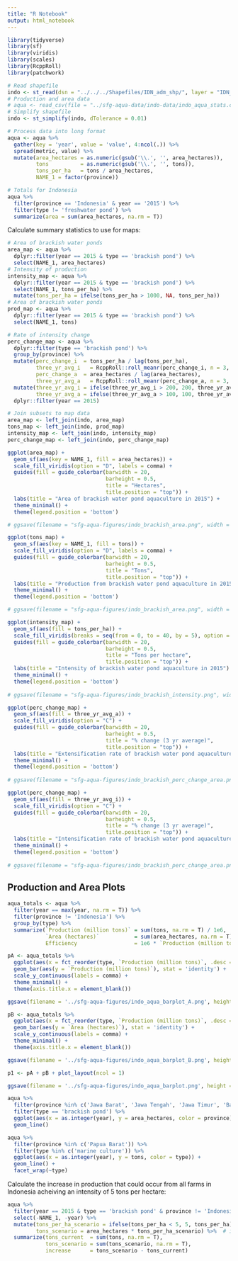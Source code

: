 ```yaml
---
title: "R Notebook"
output: html_notebook
---
```


```r
library(tidyverse)
library(sf)
library(viridis)
library(scales)
library(RcppRoll)
library(patchwork)

# Read shapefile
indo <- st_read(dsn = "../../../Shapefiles/IDN_adm_shp/", layer = "IDN_adm1")
# Production and area data
# aqua <- read_csv(file = "../sfg-aqua-data/indo-data/indo_aqua_stats.csv", na = c("-"))
# Simplify shapefile
indo <- st_simplify(indo, dTolerance = 0.01)
```


```r
# Process data into long format
aqua <- aqua %>% 
  gather(key = 'year', value = 'value', 4:ncol(.)) %>% 
  spread(metric, value) %>% 
  mutate(area_hectares = as.numeric(gsub('\\.', '', area_hectares)),
         tons          = as.numeric(gsub('\\.', '', tons)),
         tons_per_ha   = tons / area_hectares,
         NAME_1 = factor(province))

# Totals for Indonesia
aqua %>% 
  filter(province == 'Indonesia' & year == '2015') %>% 
  filter(type != 'freshwater pond') %>% 
  summarize(area = sum(area_hectares, na.rm = T))
```

Calculate summary statistics to use for maps:

```r
# Area of brackish water ponds
area_map <- aqua %>% 
  dplyr::filter(year == 2015 & type == 'brackish pond') %>% 
  select(NAME_1, area_hectares) 
# Intensity of production
intensity_map <- aqua %>% 
  dplyr::filter(year == 2015 & type == 'brackish pond') %>% 
  select(NAME_1, tons_per_ha) %>% 
  mutate(tons_per_ha = ifelse(tons_per_ha > 1000, NA, tons_per_ha))
# Area of brackish water ponds
prod_map <- aqua %>% 
  dplyr::filter(year == 2015 & type == 'brackish pond') %>% 
  select(NAME_1, tons)

# Rate of intensity change
perc_change_map <- aqua %>% 
  dplyr::filter(type == 'brackish pond') %>% 
  group_by(province) %>% 
  mutate(perc_change_i  = tons_per_ha / lag(tons_per_ha),
         three_yr_avg_i   = RcppRoll::roll_meanr(perc_change_i, n = 3, na.rm = T),
         perc_change_a  = area_hectares / lag(area_hectares),
         three_yr_avg_a   = RcppRoll::roll_meanr(perc_change_a, n = 3, na.rm = T)) %>% 
  mutate(three_yr_avg_i = ifelse(three_yr_avg_i > 200, 200, three_yr_avg_i),
         three_yr_avg_a = ifelse(three_yr_avg_a > 100, 100, three_yr_avg_a)) %>% 
  dplyr::filter(year == 2015)

# Join subsets to map data
area_map <- left_join(indo, area_map)
tons_map <- left_join(indo, prod_map)
intensity_map <- left_join(indo, intensity_map)
perc_change_map <- left_join(indo, perc_change_map)
```

```r
ggplot(area_map) +
  geom_sf(aes(key = NAME_1, fill = area_hectares)) +
  scale_fill_viridis(option = "D", labels = comma) +
  guides(fill = guide_colorbar(barwidth = 20,
                               barheight = 0.5,
                               title = "Hectares",
                               title.position = "top")) +
  labs(title = "Area of brackish water pond aquaculture in 2015") +
  theme_minimal() +
  theme(legend.position = 'bottom')

# ggsave(filename = "sfg-aqua-figures/indo_brackish_area.png", width = 8, height = 6)
```

```r
ggplot(tons_map) +
  geom_sf(aes(key = NAME_1, fill = tons)) +
  scale_fill_viridis(option = "D", labels = comma) +
  guides(fill = guide_colorbar(barwidth = 20,
                               barheight = 0.5,
                               title = "Tons",
                               title.position = "top")) +
  labs(title = "Production from brackish water pond aquaculture in 2015") +
  theme_minimal() +
  theme(legend.position = 'bottom')

# ggsave(filename = "sfg-aqua-figures/indo_brackish_area.png", width = 8, height = 6)
```

```r
ggplot(intensity_map) +
  geom_sf(aes(fill = tons_per_ha)) +
  scale_fill_viridis(breaks = seq(from = 0, to = 40, by = 5), option = "D") +
  guides(fill = guide_colorbar(barwidth = 20,
                               barheight = 0.5,
                               title = "Tons per hectare",
                               title.position = "top")) +
  labs(title = "Intensity of brackish water pond aquaculture in 2015") +
  theme_minimal() +
  theme(legend.position = 'bottom')
  
# ggsave(filename = "sfg-aqua-figures/indo_brackish_intensity.png", width = 8, height = 6)
```

```r
ggplot(perc_change_map) +
  geom_sf(aes(fill = three_yr_avg_a)) +
  scale_fill_viridis(option = "C") +
  guides(fill = guide_colorbar(barwidth = 20,
                               barheight = 0.5,
                               title = "% change (3 yr average)",
                               title.position = "top")) +
  labs(title = "Extensification rate of brackish water pond aquaculture") +
  theme_minimal() +
  theme(legend.position = 'bottom')
  
# ggsave(filename = "sfg-aqua-figures/indo_brackish_perc_change_area.png", width = 8, height = 6)
```

```r
ggplot(perc_change_map) +
  geom_sf(aes(fill = three_yr_avg_i)) +
  scale_fill_viridis(option = "C") +
  guides(fill = guide_colorbar(barwidth = 20,
                               barheight = 0.5,
                               title = "% change (3 yr average)",
                               title.position = "top")) +
  labs(title = "Intensification rate of brackish water pond aquaculture") +
  theme_minimal() +
  theme(legend.position = 'bottom')
  
# ggsave(filename = "sfg-aqua-figures/indo_brackish_perc_change_area.png", width = 8, height = 6)
```

## Production and Area Plots

```r
aqua_totals <- aqua %>% 
  filter(year == max(year, na.rm = T)) %>%
  filter(province != 'Indonesia') %>% 
  group_by(type) %>% 
  summarize(`Production (million tons)` = sum(tons, na.rm = T) / 1e6,
            `Area (hectares)`           = sum(area_hectares, na.rm = T),
            Efficiency                  = 1e6 * `Production (million tons)` / `Area (hectares)`)

pA <- aqua_totals %>% 
  ggplot(aes(x = fct_reorder(type, `Production (million tons)`, .desc = T))) +
  geom_bar(aes(y = `Production (million tons)`), stat = 'identity') +
  scale_y_continuous(labels = comma) +
  theme_minimal() +
  theme(axis.title.x = element_blank())

ggsave(filename = '../sfg-aqua-figures/indo_aqua_barplot_A.png', height = 2.5, width = 7)

pB <- aqua_totals %>% 
  ggplot(aes(x = fct_reorder(type, `Production (million tons)`, .desc = T))) +
  geom_bar(aes(y = `Area (hectares)`), stat = 'identity') +
  scale_y_continuous(labels = comma) +
  theme_minimal() +
  theme(axis.title.x = element_blank())

ggsave(filename = '../sfg-aqua-figures/indo_aqua_barplot_B.png', height = 2.5, width = 7)

p1 <- pA + pB + plot_layout(ncol = 1)

ggsave(filename = '../sfg-aqua-figures/indo_aqua_barplot.png', height = 4, width = 7)
```


```r
aqua %>% 
  filter(province %in% c('Jawa Barat', 'Jawa Tengah', 'Jawa Timur', 'Banten')) %>% 
  filter(type == 'brackish pond') %>% 
  ggplot(aes(x = as.integer(year), y = area_hectares, color = province)) +
  geom_line()
```

```r
aqua %>% 
  filter(province %in% c('Papua Barat')) %>% 
  filter(type %in% c('marine culture')) %>% 
  ggplot(aes(x = as.integer(year), y = tons, color = type)) +
  geom_line() +
  facet_wrap(~type)
```

Calculate the increase in production that could occur from all farms in Indonesia acheiving an intensity of 5 tons per hectare:

```r
aqua %>% 
  filter(year == 2015 & type == 'brackish pond' & province != 'Indonesia') %>% 
  select(-NAME_1, -year) %>% 
  mutate(tons_per_ha_scenario = ifelse(tons_per_ha < 5, 5, tons_per_ha),
         tons_scenario = area_hectares * tons_per_ha_scenario) %>%  # increase intensity for low intensity provinces
  summarize(tons_current  = sum(tons, na.rm = T),
            tons_scenario = sum(tons_scenario, na.rm = T),
            increase      = tons_scenario - tons_current) 
```

